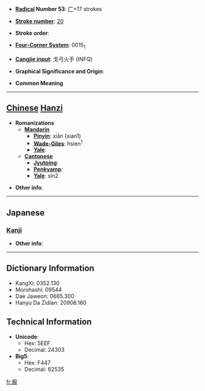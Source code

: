 * '''[[Wiktionary:Chinese radical index| Radical]] Number 53''': [[Wiktionary:Chinese radical index 广|广]]+17 strokes

* '''[[Wiktionary:Chinese total strokes index|Stroke number]]''': [[Wiktionary:Chinese total strokes index 20|20]]

* '''Stroke order''': 

* '''[[Wiktionary:Chinese four corner index|Four-Corner System]]''': 0015<sub>1</sub>

* '''[[Wiktionary:Chinese Cangjie index|Cangjie input]]''': 戈弓火手 (INFQ)

* '''Graphical Significance and Origin''': 

* '''Common Meaning'''

----

== [[Chinese]] [[Hanzi]] ==

* '''Romanizations'''
** '''[[Mandarin]]'''
*** '''[[Pinyin]]''': xiān (xian1)
*** '''[[Wade-Giles]]''': hsien<sup>1</sup>
*** '''[[Yale]]''': 
** '''[[Cantonese]]'''
*** '''[[Jyutping]]''':
*** '''[[Penkyamp]]''': 
*** '''[[Yale]]''': sin2

* '''Other info''': 

----

==Japanese==
===[[Kanji]]===
{{kanji|on readings=[[せん]] (sen)
|kun readings=[[こめぐら]] (komegura)
}}

* '''Other info''':  

----

== Dictionary Information ==

* KangXi: 0352.130
* Morohashi: 09544
* Dae Jaweon: 0665.300
* Hanyu Da Zidian: 20908.160

== Technical Information ==

* '''Unicode''':
** Hex: 5EEF
** Decimal: 24303
* '''Big5''':
** Hex: F447
** Decimal: 62535

[[fr:廯]]